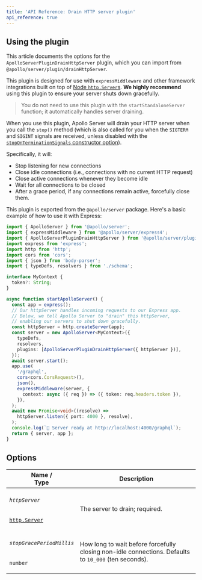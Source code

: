 ```yaml
---
title: 'API Reference: Drain HTTP server plugin'
api_reference: true
---
```


## Using the plugin

This article documents the options for the `ApolloServerPluginDrainHttpServer` plugin, which you can import from `@apollo/server/plugin/drainHttpServer`.

This plugin is designed for use with `expressMiddleware` and other framework integrations built on top of [Node `http.Server`s](https://nodejs.org/api/http.html#http_class_http_server). **We highly recommend** using this plugin to ensure your server shuts down gracefully.

> You do not need to use this plugin with the `startStandaloneServer` function; it automatically handles server draining.

When you use this plugin, Apollo Server will drain your HTTP server when you call the `stop()` method (which is also called for you when the `SIGTERM` and `SIGINT` signals are received, unless disabled with the [`stopOnTerminationSignals` constructor option](../apollo-server/#stoponterminationsignals)).

Specifically, it will:

- Stop listening for new connections
- Close idle connections (i.e., connections with no current HTTP request)
- Close active connections whenever they become idle
- Wait for all connections to be closed
- After a grace period, if any connections remain active, forcefully close them.

<!-- TODO(AS4) add link to other integration article once it exists -->

This plugin is exported from the `@apollo/server` package. Here's a basic example of how to use it with Express:

<MultiCodeBlock>

```ts title="index.ts"
import { ApolloServer } from '@apollo/server';
import { expressMiddleware } from '@apollo/server/express4';
import { ApolloServerPluginDrainHttpServer } from '@apollo/server/plugin/drainHttpServer';
import express from 'express';
import http from 'http';
import cors from 'cors';
import { json } from 'body-parser';
import { typeDefs, resolvers } from './schema';

interface MyContext {
  token?: String;
}

async function startApolloServer() {
  const app = express();
  // Our httpServer handles incoming requests to our Express app.
  // Below, we tell Apollo Server to "drain" this httpServer,
  // enabling our servers to shut down gracefully.
  const httpServer = http.createServer(app);
  const server = new ApolloServer<MyContext>({
    typeDefs,
    resolvers,
    plugins: [ApolloServerPluginDrainHttpServer({ httpServer })],
  });
  await server.start();
  app.use(
    '/graphql',
    cors<cors.CorsRequest>(),
    json(),
    expressMiddleware(server, {
      context: async ({ req }) => ({ token: req.headers.token }),
    }),
  );
  await new Promise<void>((resolve) =>
    httpServer.listen({ port: 4000 }, resolve),
  );
  console.log(`🚀 Server ready at http://localhost:4000/graphql`);
  return { server, app };
}
```

</MultiCodeBlock>

## Options

<table class="field-table">
  <thead>
    <tr>
      <th>Name /<br/>Type</th>
      <th>Description</th>
    </tr>
  </thead>

<tbody>

<tr>
<td>

###### `httpServer`

[`http.Server`](https://nodejs.org/api/http.html#http_class_http_server)

</td>
<td>

The server to drain; required.

</td>
</tr>

<tr>
<td>

###### `stopGracePeriodMillis`

`number`

</td>
<td>

How long to wait before forcefully closing non-idle connections. Defaults to `10_000` (ten seconds).

</td>
</tr>

</tbody>
</table>
